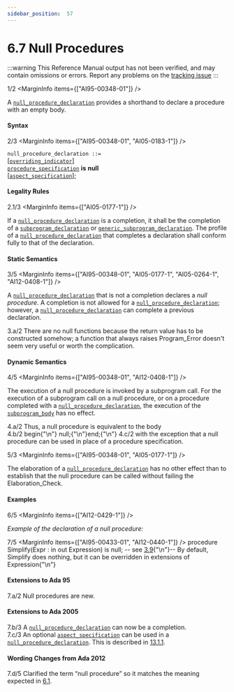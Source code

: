 ```yaml
---
sidebar_position:  57
---
```


# 6.7 Null Procedures

:::warning
This Reference Manual output has not been verified,
and may contain omissions or errors.
Report any problems on the [tracking issue](https://github.com/ada-lang-io/ada-lang-io/issues/20)
:::


<MarginText>1/2</MarginText>
<MarginInfo items={["AI95-00348-01"]} />
<p>A <code><a href="../AA-6/AA-6.7#S0227">null_procedure_declaration</a></code> provides a shorthand to declare a procedure with an empty body. <br /></p>


#### Syntax

<MarginText>2/3</MarginText>
<MarginInfo items={["AI95-00348-01", "AI05-0183-1"]} />

<CodeBlock>
<code>null_procedure_declaration</code><a id="S0227"></a><code> ::= </code><br />   [<code><a href="../AA-8/AA-8.3#S0234">overriding_indicator</a></code>]<br />   <code><a href="../AA-6/AA-6.1#S0197">procedure_specification</a></code> <strong>is</strong> <strong>null</strong><br />       [<code><a href="../AA-13/AA-13.1#S0346">aspect_specification</a></code>];<br />

</CodeBlock>

#### Legality Rules

<MarginText>2.1/3</MarginText>
<MarginInfo items={["AI05-0177-1"]} />
<p>If a <code><a href="../AA-6/AA-6.7#S0227">null_procedure_declaration</a></code> is a completion, it shall be the completion of a <code><a href="../AA-6/AA-6.1#S0195">subprogram_declaration</a></code> or <code><a href="../AA-12/AA-12.1#S0311">generic_subprogram_declaration</a></code>. The profile of a <code><a href="../AA-6/AA-6.7#S0227">null_procedure_declaration</a></code> that completes a declaration shall conform fully to that of the declaration. <br /></p>


#### Static Semantics

<MarginText>3/5</MarginText>
<MarginInfo items={["AI95-00348-01", "AI05-0177-1", "AI05-0264-1", "AI12-0408-1"]} />
<p>A <code><a href="../AA-6/AA-6.7#S0227">null_procedure_declaration</a></code> that is not a completion declares a <em>null procedure</em>. A completion is not allowed for a <code><a href="../AA-6/AA-6.7#S0227">null_procedure_declaration</a></code>; however, a <code><a href="../AA-6/AA-6.7#S0227">null_procedure_declaration</a></code> can complete a previous declaration. <br /></p>

<AnnotatedOnly>
<MarginText>3.a/2</MarginText>
<Admonition type="aarm" aarm="reason">
<strong></strong>There are no null functions because the return value has to be constructed somehow; a function that always raises Program_Error doesn't seem very useful or worth the complication. <br /></Admonition>
</AnnotatedOnly>


#### Dynamic Semantics

<MarginText>4/5</MarginText>
<MarginInfo items={["AI95-00348-01", "AI12-0408-1"]} />
<p>The execution of a null procedure is invoked by a subprogram call. For the execution of a subprogram call on a null procedure, or on a procedure completed with a <code><a href="../AA-6/AA-6.7#S0227">null_procedure_declaration</a></code>, the execution of the <code><a href="../AA-6/AA-6.3#S0216">subprogram_body</a></code> has no effect. <br /></p>

<AnnotatedOnly>
<MarginText>4.a/2</MarginText>
<Admonition type="aarm" aarm="ramification">
<strong></strong>Thus, a null procedure is equivalent to the body <br /></Admonition>
</AnnotatedOnly>

<AnnotatedOnly>
<MarginText>4.b/2</MarginText>
<CodeBlock language="ada">
begin{"\n"}   null;{"\n"}end;{"\n"}

</CodeBlock>
</AnnotatedOnly>
<AnnotatedOnly>
<MarginText>4.c/2</MarginText>
<Admonition type="aarm" aarm="note">
with the exception that a null procedure can be used in place of a procedure specification. <br /></Admonition>
</AnnotatedOnly>

<MarginText>5/3</MarginText>
<MarginInfo items={["AI95-00348-01", "AI05-0177-1"]} />
<p>The elaboration of a <code><a href="../AA-6/AA-6.7#S0227">null_procedure_declaration</a></code> has no other effect than to establish that the null procedure can be called without failing the Elaboration_Check. <br /></p>


#### Examples

<MarginText>6/5</MarginText>
<MarginInfo items={["AI12-0429-1"]} />
<p><em>Example of the declaration of a null procedure:</em> <br /></p>

<MarginText>7/5</MarginText>
<MarginInfo items={["AI95-00433-01", "AI12-0440-1"]} />
<CodeBlock language="ada">
procedure Simplify(Expr : in out Expression) is null; -- see <a href="../AA-3/AA-3.9">3.9</a>{"\n"}-- By default, Simplify does nothing, but it can  be overridden in extensions of Expression{"\n"}

</CodeBlock>

#### Extensions to Ada 95

<AnnotatedOnly>
<MarginText>7.a/2</MarginText>
<MarginInfo items={["AI95-00348-01"]} />
<Admonition type="aarm" aarm="note">
Null procedures are new. <br /></Admonition>
</AnnotatedOnly>


#### Extensions to Ada 2005

<AnnotatedOnly>
<MarginText>7.b/3</MarginText>
<MarginInfo items={["AI05-0177-1"]} />
<Admonition type="aarm" aarm="note">
A <code><a href="../AA-6/AA-6.7#S0227">null_procedure_declaration</a></code> can now be a completion.<br /></Admonition>
</AnnotatedOnly>

<AnnotatedOnly>
<MarginText>7.c/3</MarginText>
<MarginInfo items={["AI05-0183-1"]} />
<Admonition type="aarm" aarm="note">
An optional <code><a href="../AA-13/AA-13.1#S0346">aspect_specification</a></code> can be used in a <code><a href="../AA-6/AA-6.7#S0227">null_procedure_declaration</a></code>. This is described in <a href="../AA-13/AA-13.1#Subclause_13.1.1">13.1.1</a>. <br /></Admonition>
</AnnotatedOnly>


#### Wording Changes from Ada 2012

<AnnotatedOnly>
<MarginText>7.d/5</MarginText>
<MarginInfo items={["AI12-0408-1"]} />
<Admonition type="aarm" aarm="note">
Clarified the term &ldquo;null procedure&rdquo; so it matches the meaning expected in <a href="../AA-6/AA-6.1">6.1</a>. <br /></Admonition>
</AnnotatedOnly>

